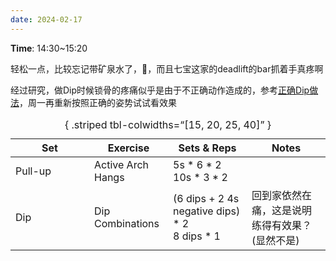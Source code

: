 ```yaml
---
date: 2024-02-17
---
```


**Time**: 14:30~15:20

轻松一点，比较忘记带矿泉水了，🐶，而且七宝这家的deadlift的bar抓着手真疼啊

经过研究，做Dip时候锁骨的疼痛似乎是由于不正确动作造成的，参考[正确Dip做法](/workouts/general-tips.qmd#perfect-dip-while-being-pain-free)，周一再重新按照正确的姿势试试看效果

| Set | Exercise | Sets & Reps | Notes
| - | - | - | -
| Pull-up | Active Arch Hangs | 5s * 6 * 2<br>10s * 3 * 2 |
| Dip | Dip Combinations | (6 dips + 2 4s negative dips) * 2 <br> 8 dips * 1 | 回到家依然在痛，这是说明练得有效果？<br>(显然不是)

: { .striped tbl-colwidths="[15, 20, 25, 40]" }

